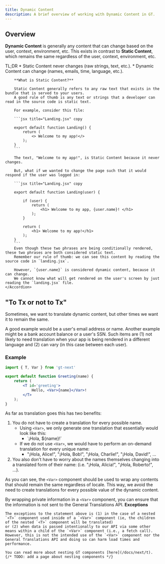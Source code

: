 ```yaml
---
title: Dynamic Content
description: A brief overview of working with Dynamic Content in GT.
---
```


## Overview

**Dynamic Content** is generally any content that can change based on the user, context, environment, etc.
This exists in contrast to **Static Content**, which remains the same regardless of the user, context, environment, etc.

<Accordions>
    <Accordion title="What's the difference between dynamic and static content?">
        TL;DR
        * Static Content never changes (raw strings, text, etc.).
        * Dynamic Content can change (names, emails, time, language, etc.).

        **What is Static Content?**

        Static Content generally refers to any raw text that exists in the bundle that is served to your users.
        A good rule of thumb is any text or strings that a developer can read in the source code is static text.

        For example, consider this file:

        ```jsx title="Landing.jsx" copy

        export default function Landing() {
            return (
                <> Welcome to my app!</>
            );
        }
        ```
        
        The text, "Welcome to my app!", is Static Content because it never changes.

        But, what if we wanted to change the page such that it would respond if the user was logged in:

        ```jsx title="Landing.jsx" copy

        export default function Landing(user) {

            if (user) {
                return (
                    <h1> Welcome to my app, {user.name}! </h1>
                );
            }
            
            return (
                <h1> Welcome to my app!</h1>
            );
        }
        ```
        Even though these two phrases are being conditionally rendered, these two phrases are both considered static text.
        Remember our rule of thumb: we can see this content by reading the source code in `landing.jsx`.

        However, `{user.name}` is considered dynamic content, because it can change.
        We cannot know what will get rendered on the user's screen by just reading the `landing.jsx` file.
    </Accordion>
</Accordions>


## "To Tx or not to Tx"
Sometimes, we want to translate dynamic content, but other times we want it to remain the same.


A good example would be a user's email address or name.
Another example might be a bank account balance or a user's SSN.
Such items are (1) not likely to need translation when your app is being rendered in a different language and (2) can vary (in this case between each user).


### Example

```jsx title="Greeting.jsx" copy
import { T, Var } from 'gt-next'

export default function Greeting(name) {
    return (
        <T id='greeting'>
            Hello, <Var>{name}</Var>!
        </T>
    );
}
```

As far as translation goes this has two benefits:
1. You do not have to create a translation for every possible name.
    * Using `<Var>`, we only generate one translation that essentially would look like this:
        * \`¡Hola, $\{name\}!\`
    * If we do not use `<Var>`, we would have to perform an on-demand translation for every unique name:
        * "¡Hola, Alice!", "¡Hola, Bob!", "¡Hola, Charlie!", "¡Hola, David!", ...
2. You also don't have to worry about the names themselves changing into a translated form of their name: (i.e. "¡Hola, Alicia!", "¡Hola, Roberto!", ...).

As you can see, the `<Var>` component should be used to wrap any contents that should remain the same regardless of locale.
This way, we avoid the need to create translations for every possible value of the dynamic content.


By wrapping private information in a `<Var>` component, you can ensure that the information is not sent to the General Translations API.
<Callout>
    **Exceptions**

    The exceptions to the statement above is (1) in the case of a nested `<T>` component used inside of a `<Var>` component (ie, the children of the nested `<T>` component will be translated)
    or (2) when data is passed intentionally to our API via some other means within a child of the `<Var>` component (i.e., a fetch call).
    However, this is not the intended use of the `<Var>` component nor the General Translations API and doing so can harm load times and performance.

    You can read more about nesting GT components [here](/docs/next/t). {/* TODO: add a page about nesting components */}
</Callout>

